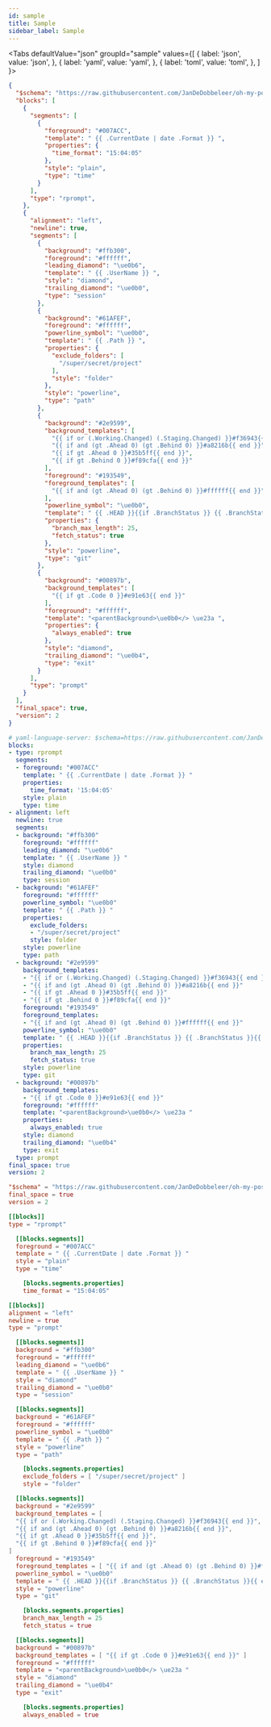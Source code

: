 ```yaml
---
id: sample
title: Sample
sidebar_label: Sample
---
```



<Tabs
  defaultValue="json"
  groupId="sample"
  values={[
    { label: 'json', value: 'json', },
    { label: 'yaml', value: 'yaml', },
    { label: 'toml', value: 'toml', },
  ]
}>
<TabItem value="json">

```json
{
  "$schema": "https://raw.githubusercontent.com/JanDeDobbeleer/oh-my-posh/main/themes/schema.json",
  "blocks": [
    {
      "segments": [
        {
          "foreground": "#007ACC",
          "template": " {{ .CurrentDate | date .Format }} ",
          "properties": {
            "time_format": "15:04:05"
          },
          "style": "plain",
          "type": "time"
        }
      ],
      "type": "rprompt",
    },
    {
      "alignment": "left",
      "newline": true,
      "segments": [
        {
          "background": "#ffb300",
          "foreground": "#ffffff",
          "leading_diamond": "\ue0b6",
          "template": " {{ .UserName }} ",
          "style": "diamond",
          "trailing_diamond": "\ue0b0",
          "type": "session"
        },
        {
          "background": "#61AFEF",
          "foreground": "#ffffff",
          "powerline_symbol": "\ue0b0",
          "template": " {{ .Path }} ",
          "properties": {
            "exclude_folders": [
              "/super/secret/project"
            ],
            "style": "folder"
          },
          "style": "powerline",
          "type": "path"
        },
        {
          "background": "#2e9599",
          "background_templates": [
            "{{ if or (.Working.Changed) (.Staging.Changed) }}#f36943{{ end }}",
            "{{ if and (gt .Ahead 0) (gt .Behind 0) }}#a8216b{{ end }}",
            "{{ if gt .Ahead 0 }}#35b5ff{{ end }}",
            "{{ if gt .Behind 0 }}#f89cfa{{ end }}"
          ],
          "foreground": "#193549",
          "foreground_templates": [
            "{{ if and (gt .Ahead 0) (gt .Behind 0) }}#ffffff{{ end }}"
          ],
          "powerline_symbol": "\ue0b0",
          "template": " {{ .HEAD }}{{if .BranchStatus }} {{ .BranchStatus }}{{ end }} ",
          "properties": {
            "branch_max_length": 25,
            "fetch_status": true
          },
          "style": "powerline",
          "type": "git"
        },
        {
          "background": "#00897b",
          "background_templates": [
            "{{ if gt .Code 0 }}#e91e63{{ end }}"
          ],
          "foreground": "#ffffff",
          "template": "<parentBackground>\ue0b0</> \ue23a ",
          "properties": {
            "always_enabled": true
          },
          "style": "diamond",
          "trailing_diamond": "\ue0b4",
          "type": "exit"
        }
      ],
      "type": "prompt"
    }
  ],
  "final_space": true,
  "version": 2
}
```

</TabItem>
<TabItem value="yaml">

```yaml
# yaml-language-server: $schema=https://raw.githubusercontent.com/JanDeDobbeleer/oh-my-posh/main/themes/schema.json
blocks:
- type: rprompt
  segments:
  - foreground: "#007ACC"
    template: " {{ .CurrentDate | date .Format }} "
    properties:
      time_format: '15:04:05'
    style: plain
    type: time
- alignment: left
  newline: true
  segments:
  - background: "#ffb300"
    foreground: "#ffffff"
    leading_diamond: "\ue0b6"
    template: " {{ .UserName }} "
    style: diamond
    trailing_diamond: "\ue0b0"
    type: session
  - background: "#61AFEF"
    foreground: "#ffffff"
    powerline_symbol: "\ue0b0"
    template: " {{ .Path }} "
    properties:
      exclude_folders:
      - "/super/secret/project"
      style: folder
    style: powerline
    type: path
  - background: "#2e9599"
    background_templates:
    - "{{ if or (.Working.Changed) (.Staging.Changed) }}#f36943{{ end }}"
    - "{{ if and (gt .Ahead 0) (gt .Behind 0) }}#a8216b{{ end }}"
    - "{{ if gt .Ahead 0 }}#35b5ff{{ end }}"
    - "{{ if gt .Behind 0 }}#f89cfa{{ end }}"
    foreground: "#193549"
    foreground_templates:
    - "{{ if and (gt .Ahead 0) (gt .Behind 0) }}#ffffff{{ end }}"
    powerline_symbol: "\ue0b0"
    template: " {{ .HEAD }}{{if .BranchStatus }} {{ .BranchStatus }}{{ end }} "
    properties:
      branch_max_length: 25
      fetch_status: true
    style: powerline
    type: git
  - background: "#00897b"
    background_templates:
    - "{{ if gt .Code 0 }}#e91e63{{ end }}"
    foreground: "#ffffff"
    template: "<parentBackground>\ue0b0</> \ue23a "
    properties:
      always_enabled: true
    style: diamond
    trailing_diamond: "\ue0b4"
    type: exit
  type: prompt
final_space: true
version: 2
```

</TabItem>
<TabItem value="toml">

```toml
"$schema" = "https://raw.githubusercontent.com/JanDeDobbeleer/oh-my-posh/main/themes/schema.json"
final_space = true
version = 2

[[blocks]]
type = "rprompt"

  [[blocks.segments]]
  foreground = "#007ACC"
  template = " {{ .CurrentDate | date .Format }} "
  style = "plain"
  type = "time"

    [blocks.segments.properties]
    time_format = "15:04:05"

[[blocks]]
alignment = "left"
newline = true
type = "prompt"

  [[blocks.segments]]
  background = "#ffb300"
  foreground = "#ffffff"
  leading_diamond = "\ue0b6"
  template = " {{ .UserName }} "
  style = "diamond"
  trailing_diamond = "\ue0b0"
  type = "session"

  [[blocks.segments]]
  background = "#61AFEF"
  foreground = "#ffffff"
  powerline_symbol = "\ue0b0"
  template = " {{ .Path }} "
  style = "powerline"
  type = "path"

    [blocks.segments.properties]
    exclude_folders = [ "/super/secret/project" ]
    style = "folder"

  [[blocks.segments]]
  background = "#2e9599"
  background_templates = [
  "{{ if or (.Working.Changed) (.Staging.Changed) }}#f36943{{ end }}",
  "{{ if and (gt .Ahead 0) (gt .Behind 0) }}#a8216b{{ end }}",
  "{{ if gt .Ahead 0 }}#35b5ff{{ end }}",
  "{{ if gt .Behind 0 }}#f89cfa{{ end }}"
]
  foreground = "#193549"
  foreground_templates = [ "{{ if and (gt .Ahead 0) (gt .Behind 0) }}#ffffff{{ end }}" ]
  powerline_symbol = "\ue0b0"
  template = " {{ .HEAD }}{{if .BranchStatus }} {{ .BranchStatus }}{{ end }} "
  style = "powerline"
  type = "git"

    [blocks.segments.properties]
    branch_max_length = 25
    fetch_status = true

  [[blocks.segments]]
  background = "#00897b"
  background_templates = [ "{{ if gt .Code 0 }}#e91e63{{ end }}" ]
  foreground = "#ffffff"
  template = "<parentBackground>\ue0b0</> \ue23a "
  style = "diamond"
  trailing_diamond = "\ue0b4"
  type = "exit"

    [blocks.segments.properties]
    always_enabled = true
```

</TabItem>
</Tabs>

